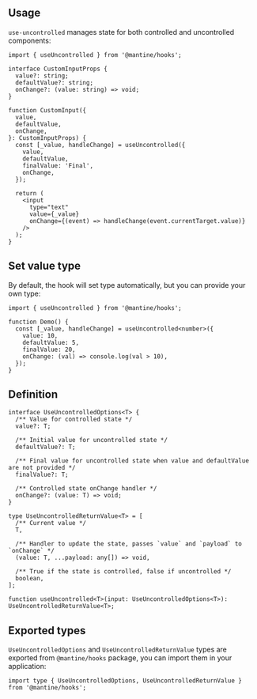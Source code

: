 

## Usage

`use-uncontrolled` manages state for both controlled and uncontrolled components:

```tsx
import { useUncontrolled } from '@mantine/hooks';

interface CustomInputProps {
  value?: string;
  defaultValue?: string;
  onChange?: (value: string) => void;
}

function CustomInput({
  value,
  defaultValue,
  onChange,
}: CustomInputProps) {
  const [_value, handleChange] = useUncontrolled({
    value,
    defaultValue,
    finalValue: 'Final',
    onChange,
  });

  return (
    <input
      type="text"
      value={_value}
      onChange={(event) => handleChange(event.currentTarget.value)}
    />
  );
}
```

## Set value type

By default, the hook will set type automatically, but you can provide your own type:

```tsx
import { useUncontrolled } from '@mantine/hooks';

function Demo() {
  const [_value, handleChange] = useUncontrolled<number>({
    value: 10,
    defaultValue: 5,
    finalValue: 20,
    onChange: (val) => console.log(val > 10),
  });
}
```

## Definition

```tsx
interface UseUncontrolledOptions<T> {
  /** Value for controlled state */
  value?: T;

  /** Initial value for uncontrolled state */
  defaultValue?: T;

  /** Final value for uncontrolled state when value and defaultValue are not provided */
  finalValue?: T;

  /** Controlled state onChange handler */
  onChange?: (value: T) => void;
}

type UseUncontrolledReturnValue<T> = [
  /** Current value */
  T,

  /** Handler to update the state, passes `value` and `payload` to `onChange` */
  (value: T, ...payload: any[]) => void,

  /** True if the state is controlled, false if uncontrolled */
  boolean,
];

function useUncontrolled<T>(input: UseUncontrolledOptions<T>): UseUncontrolledReturnValue<T>;
```

## Exported types

`UseUncontrolledOptions` and `UseUncontrolledReturnValue` types are exported from `@mantine/hooks` package,
you can import them in your application:

```tsx
import type { UseUncontrolledOptions, UseUncontrolledReturnValue } from '@mantine/hooks';
```
